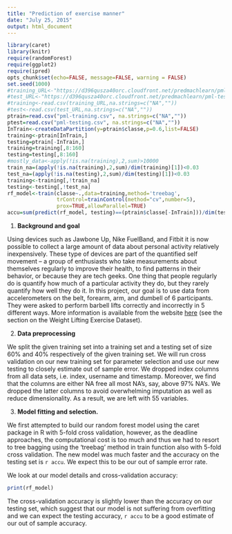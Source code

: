```yaml
---
title: "Prediction of exercise manner"
date: "July 25, 2015"
output: html_document
---
```


```r
library(caret)
library(knitr)
require(randomForest)
require(ggplot2)
require(ipred)
opts_chunk$set(echo=FALSE, message=FALSE, warning = FALSE)
set.seed(1000)
#training_URL<-"https://d396qusza40orc.cloudfront.net/predmachlearn/pml-training.csv"
#test_URL<-"https://d396qusza40orc.cloudfront.net/predmachlearn/pml-testing.csv"
#training<-read.csv(training_URL,na.strings=c("NA",""))
#test<-read.csv(test_URL,na.strings=c("NA",""))
ptrain=read.csv("pml-training.csv", na.strings=c("NA",""))
ptest=read.csv("pml-testing.csv", na.strings=c("NA",""))
InTrain<-createDataPartition(y=ptrain$classe,p=0.6,list=FALSE)
training<-ptrain[InTrain,]
testing=ptrain[-InTrain,]
training=training[,8:160]
testing=testing[,8:160]
#mostly_data<-apply(!is.na(training),2,sum)>10000
train_na=(apply(!is.na(training),2,sum)/dim(training)[1])<0.03
test_na=(apply(!is.na(testing),2,sum)/dim(testing)[1])<0.03
training<-training[,!train_na]
testing<-testing[,!test_na]
rf_model<-train(classe~.,data=training,method='treebag',
                trControl=trainControl(method="cv",number=5),
                prox=TRUE,allowParallel=TRUE)
accu=sum(predict(rf_model, testing)==(ptrain$classe[-InTrain]))/dim(testing)[1]
```

1. **Background and goal**

Using devices such as Jawbone Up, Nike FuelBand, and Fitbit it is now possible to collect a large amount of data about personal activity relatively inexpensively. These type of devices are part of the quantified self movement – a group of enthusiasts who take measurements about themselves regularly to improve their health, to find patterns in their behavior, or because they are tech geeks. One thing that people regularly do is quantify how much of a particular activity they do, but they rarely quantify how well they do it. In this project, our goal is to use data from accelerometers on the belt, forearm, arm, and dumbell of 6 participants. They were asked to perform barbell lifts correctly and incorrectly in 5 different ways. More information is available from the website [here](http://groupware.les.inf.puc-rio.br/har) (see the section on the Weight Lifting Exercise Dataset). 

2. **Data preprocessing**

We split the given training set into a training set and a testing set of size 60% and 40% respectively of the given training set. We will run cross validation on our new training set for parameter selection and use our new testing to closely estimate out of sample error. We dropped index columns from all data sets, i.e. index, username and timestamp.
Moreover, we find that the columns are either NA free all most NA's, say, above 97% NA's.
We dropped the latter columns to avoid overwhelming imputation as well as reduce dimensionality. As a result, we are left with 55 variables.

3. **Model fitting and selection.**

We first attempted to build our random forest model using the caret package in R with 5-fold cross validation, however, as the deadline approaches, the computational cost
is too much and thus we had to resort to tree bagging using the 'treebag' method in
train function also with 5-fold cross validation. The new model was much faster and the accuracy on the testing set is `r accu`. We expect this to be our out of sample error rate. 

We look at our model details and cross-validation accuracy:

```r
print(rf_model)
```

The cross-validation accuracy is slightly lower than the accuracy on our testing set, which suggest that our model is not suffering from overfitting and we can expect the testing accuracy, `r accu` to be a good estimate of our out of sample accuracy.




